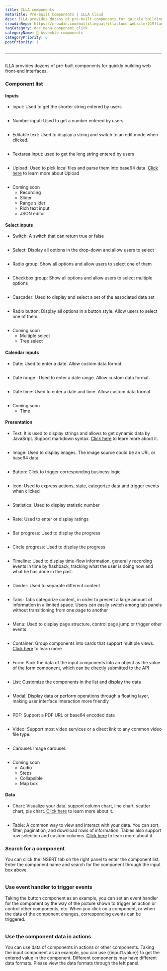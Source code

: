 ```yaml
---
title: ILLA components
metaTitle: Pre-built Components | ILLA Cloud
desc: ILLA provides dozens of pre-built components for quickly building web front-end interfaces
crowdinRepo: https://crowdin.com/multilingual/illacloud-website/219?languages=en&filter=basic&value=0
tagCategory: doc_menu_component_click
categoryName: 🧬 Assemble components
categoryPriority: 6
postPriority: 1
---
```


* * *

## <h2 hidden>ILLA components</h2>

ILLA provides dozens of pre-built components for quickly building web front-end interfaces.

### Component list

#### Inputs

-   Input: Used to get the shorter string entered by users

<img
  src='https://cdn.illacloud.com/official-website/img/docs/assemble/illa_components.png'
  alt=""
/>

-   Number input: Used to get a number entered by users.

<img
  src='https://cdn.illacloud.com/official-website/img/docs/assemble/illa_components(1).png'
  alt=""
/>

-   Editable text: Used to display a string and switch to an edit mode when clicked.

<img
  src='https://cdn.illacloud.com/official-website/img/docs/assemble/illa_components(2).png'
  alt=""
/>

-   Textarea input: used to get the long string entered by users

<img
  src='https://cdn.illacloud.com/official-website/img/docs/assemble/illa_components(3).png'
  alt=""
/>

-   Upload: Used to pick local files and parse them into base64 data. [Click here](https://www.illacloud.com/en-US/docs/upload) to learn more about Upload

<img
  src='https://cdn.illacloud.com/official-website/img/docs/assemble/illa_components(4).png'
  alt=""
/>

-   Coming soon
    -   Recording
    -   Slider
    -   Range slider
    -   Rich text input
    -   JSON editor

#### Select inputs

-   Switch: A switch that can return true or false

<img
  src='https://cdn.illacloud.com/official-website/img/docs/assemble/illa_components(5).png'
  alt=""
/>

-   Select: Display all options in the drop-down and allow users to select

<img
  src='https://cdn.illacloud.com/official-website/img/docs/assemble/illa_components(6).png'
  alt=""
/>

-   Radio group: Show all options and allow users to select one of them

<img
  src='https://cdn.illacloud.com/official-website/img/docs/assemble/illa_components(7).png'
  alt=""
/>

-   Checkbox group: Show all options and allow users to select multiple options

<img
  src='https://cdn.illacloud.com/official-website/img/docs/assemble/illa_components(8).png'
  alt=""
/>

-   Cascader: Used to display and select a set of the associated data set

<img
  src='https://cdn.illacloud.com/official-website/img/docs/assemble/illa_components(9).png'
  alt=""
/>

-   Radio button: Display all options in a button style. Allow users to select one of them.

<img
  src='https://cdn.illacloud.com/official-website/img/docs/assemble/illa_components(10).png'
  alt=""
/>

-   Coming soon
    -   Multiple select
    -   Tree select

#### Calendar inputs

-   Date: Used to enter a date. Allow custom data format.

<img
  src='https://cdn.illacloud.com/official-website/img/docs/assemble/illa_components(11).png'
  alt=""
/>

-   Date range : Used to enter a date range. Allow custom data format.

<img
  src='https://cdn.illacloud.com/official-website/img/docs/assemble/illa_components(12).png'
  alt=""
/>

-   Date time: Used to enter a date and time. Allow custom data format.

<img
  src='https://cdn.illacloud.com/official-website/img/docs/assemble/illa_components(13).png'
  alt=""
/>

-   Coming soon
    -   Time

#### Presentation

-   Text: It is used to display strings and allows to get dynamic data by JavaSript. Support markdown syntax. [Click here](https://www.illacloud.com/en-US/docs/text) to learn more about it.

<img
  src='https://cdn.illacloud.com/official-website/img/docs/assemble/illa_components(14).png'
  alt=""
/>

-   Image: Used to display images. The image source could be an URL or base64 data.

<img
  src='https://cdn.illacloud.com/official-website/img/docs/assemble/illa_components(15).png'
  alt=""
/>

-   Button: Click to trigger corresponding business logic

<img
  src='https://cdn.illacloud.com/official-website/img/docs/assemble/illa_components(16).png'
  alt=""
/>

-   Icon: Used to express actions, state, categorize data and trigger events when clicked

<img
  src='https://cdn.illacloud.com/official-website/img/docs/assemble/illa_components(17).png'
  alt=""
/>

-   Statistics: Used to display statistic number

<img
  src='https://cdn.illacloud.com/official-website/img/docs/assemble/illa_components(18).png'
  alt=""
/>

-   Rate: Used to enter or display ratings

<img
  src='https://cdn.illacloud.com/official-website/img/docs/assemble/illa_components(19).png'
  alt=""
/>

-   Bar progress: Used to display the progress

<img
  src='https://cdn.illacloud.com/official-website/img/docs/assemble/illa_components(20).png'
  alt=""
/>

-   Circle progress: Used to display the progress

<img
  src='https://cdn.illacloud.com/official-website/img/docs/assemble/illa_components(21).png'
  alt=""
/>

-   Timeline: Used to display time-flow information, generally recording events in time by flashback, tracking what the user is doing now and what he has done in the past.

<img
  src='https://cdn.illacloud.com/official-website/img/docs/assemble/illa_components(22).png'
  alt=""
/>

-   Divider: Used to separate different content

<img
  src='https://cdn.illacloud.com/official-website/img/docs/assemble/illa_components(23).png'
  alt=""
/>

-   Tabs: Tabs categorize content, in order to present a large amount of information in a limited space. Users can easily switch among tab panels without transitioning from one page to another

<img
  src='https://cdn.illacloud.com/official-website/img/docs/assemble/illa_components(24).png'
  alt=""
/>

-   Menu: Used to display page structure, control page jump or trigger other events

<img
  src='https://cdn.illacloud.com/official-website/img/docs/assemble/illa_components(25).png'
  alt=""
/>

-   Container: Group components into cards that support multiple views. [Click here](https://www.illacloud.com/en-US/docs/container) to learn more

<img
  src='https://cdn.illacloud.com/official-website/img/docs/assemble/illa_components(26).png'
  alt=""
/>

-   Form: Pack the data of the input components into an object as the value of the form component, which can be directly submitted to the API

<img
  src='https://cdn.illacloud.com/official-website/img/docs/assemble/illa_components(27).png'
  alt=""
/>

-   List: Customize the components in the list and display the data

<img
  src='https://cdn.illacloud.com/official-website/img/docs/assemble/illa_components(28).png'
  alt=""
/>

-   Modal: Display data or perform operations through a floating layer, making user interface interaction more friendly

<img
  src='https://cdn.illacloud.com/official-website/img/docs/assemble/illa_components(29).png'
  alt=""
/>

-   PDF: Support a PDF URL or base64 encoded data

<img
  src='https://cdn.illacloud.com/official-website/img/docs/assemble/illa_components(30).png'
  alt=""
/>

-   Video: Support most video services or a direct link to any common video file type.

<img
  src='https://cdn.illacloud.com/official-website/img/docs/assemble/illa_components(31).png'
  alt=""
/>

-   Carousel: Image carousel.

<img
  src='https://cdn.illacloud.com/official-website/img/docs/assemble/illa_components(32).png'
  alt=""
/>

-   Coming soon
    -   Audio
    -   Steps
    -   Collapsible
    -   Map box

#### Data

-   Chart: Visualize your data, support column chart, line chart, scatter chart, pie chart. [Click here](https://www.illacloud.com/en-US/docs/chart) to learn more about it.

<img
  src='https://cdn.illacloud.com/official-website/img/docs/assemble/illa_components(33).png'
  alt=""
/>

-   Table: A common way to view and interact with your data. You can sort, filter, pagination, and download rows of information. Tables also support row selection and custom columns. [Click here]([https://www.illacloud.com/en-US/docs/table](https://www.illacloud.com/en-US/docs/table)) to learn more about it.

### Search for a component

You can click the INSERT tab on the right panel to enter the component list. Enter the component name and search for the component through the input box above.

<img
  src='https://cdn.illacloud.com/official-website/img/docs/assemble/illa_components(34).png'
  alt=""
/>

### Use event handler to trigger events

Taking the button component as an example, you can set an event handler for the component by the way of the picture shown to trigger an action or control other components, etc. When you click on a component, or when the data of the component changes, corresponding events can be triggered.

<img
  src='https://cdn.illacloud.com/official-website/img/docs/assemble/illa_components(35).png'
  alt=""
/>

### Use the component data in actions

You can use data of components in actions or other components. Taking the input component as an example, you can use {{input1.value}} to get the entered value in the component. Different components may have different data formats. Please view the data formats through the left panel.

<img
  src='https://cdn.illacloud.com/official-website/img/docs/assemble/illa_components(36).png'
  alt=""
/>
